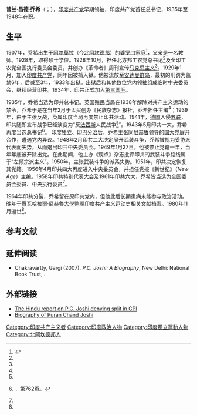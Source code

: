 {{Infobox officeholder
 |name            = 普兰·昌德·乔希
 |image           =
 |caption         = 
 |birth_date      = {{birth date|df=yes|1907|4|14}}
|birth_place  = [[英属印度|英属印度]][[阿尔莫拉|阿尔莫拉]]
|death_date  = {{death date and age|df=yes|1980|11|9|1907|4|14}}
|death_place      =[[印度|印度]][[德里|德里]]
 |title           = [[印度共产党|印度共产党]]总书记
 |term_start      = 1935年
 |term_end        = 1948年
 |predecessor     = 职位创立
 |successor       = {{tsl|en|B.T. Ranadive|B·T·兰那地夫}}
 |affiliation     = [[印度共产党|印度共产党]]
 |movement 
 |alma matter     = {{tsl|en|Allahabad University|安拉阿巴德大学}}
 |principal ideas = 
 |major works     = 
 |influences      = 
 |influenced      = 
}}
'''普兰·昌德·乔希'''（{{lang-en|Puran Chand Joshi}}；{{bd|1907年|4月14日|1980年|11月9日}}），[[印度共产党|印度共产党]]早期领袖，印度共产党首任总书记，1935年至1948年在职。

== 生平 ==
1907年，乔希出生于[[阿尔莫拉|阿尔莫拉]]（今[[北阿坎德邦|北阿坎德邦]]）的[[婆罗门|婆罗门]]家庭<ref name="mainstream">{{cite news|url=http://www.mainstreamweekly.net/article503.html|title=P.C. Joshi : A Political Journey|last=Chandra|first=Bipan|date=22 December 2007|work=Mainstream weekly|accessdate=2010-10-18|archive-date=2020-01-19|archive-url=https://web.archive.org/web/20200119185329/https://www.mainstreamweekly.net/article503.html|dead-url=no}}</ref>，父亲是一名教师。1928年，取得{{tsl|en|Allahabad University|安拉阿巴德大学}}硕士学位。1928年10月，担任北方邦工农党总书记<ref name="mainstream"/>及全印工农党全国执行委员会委员，并创办《革命者》周刊宣传[[马克思主义|马克思主义]]<ref name="baike"/>。1929年1月，加入[[印度共产党|印度共产党]]，同年因{{tsl|en|Meerut Conspiracy Case|密拉特密谋案}}被捕入狱。他被流放至[[安达曼群岛|安达曼群岛]]，最初的刑罚为监禁6年，后减至3年，1933年出狱。出狱后和其他数位党内领袖组成临时中央委员会，继续经营印共。1934年，印共正式加入[[第三国际|第三国际]]。

1935年，乔希当选为印共总书记。英国殖民当局在1938年解除对共产主义运动的禁令，乔希于是在当年2月于[[孟买|孟买]]创办《民族杂志》报社，乔希担任主编<ref name="mainstream"/>；1939年，由于主张反战，英属印度当局再度禁止印共活动。1941年，[[纳粹德国|德国]]入侵[[苏联|苏联]]，印共随即宣布战争已经演变为“反[[法西斯主义|法西斯]]人民战争<ref name="mainstream"/>”。1943年5月印共一大，乔希再度当选总书记<ref name="baike">{{cite book|author=中国大百科全书出版社汇编|year=1998 |title =[[中国大百科全书|中国大百科全书]]|edition=第一版|series=外国历史（二） |publisher=中国大百科全书出版社 |location=北京 |id= }}，第762页。</ref>。
{{共产主义在印度}}
印度独立、[[印巴分治|印巴分治]]后，乔希主张同[[贾瓦哈拉尔·尼赫鲁|尼赫鲁]]领导的[[印度国民大会党|国大党]]展开合作，遭遇党内异议。1948年2月印共二大决定展开武装斗争，乔希被视为妥协派代表而失势，从而退出印共中央委员会。1949年1月27日，他被停止党籍一年，当年年底被开除出党。在此期间，他主办《观点》杂志批评印共的武装斗争路线属于“左倾宗派主义”。1950年，主张武装斗争的派系失势。1951年，印共决定恢复其党籍。1956年4月印共四大再度进入中央委员会，并担任党报《新世纪》（''New Age''）主编。1958年印共特别代表大会及1961年印共六大，乔希皆当选为全国委员会委员、中央执行委员<ref name="baike"/>。

1964年印共分裂，乔希留在原印共党内，但他此后长期患病未能参与政治活动。晚年于[[賈瓦哈拉爾·尼赫魯大學|賈瓦哈拉爾·尼赫魯大學]]整理印度共产主义运动史相关文献档案。1980年11月逝世<ref name="baike"/>。

== 参考文献 ==
{{reflist}}

==延伸阅读==
* Chakravartty, Gargi (2007). ''P.C. Joshi: A Biography'', New Delhi: National Book Trust, {{ISBN|978-81-237-5052-1}}.

==外部链接==
* [http://www.hindu.com/2006/05/06/stories/2006050602870901.htm The Hindu report on P.C. Joshi denying split in CPI] {{Wayback|url=http://www.hindu.com/2006/05/06/stories/2006050602870901.htm |date=20070313021646 }}
* [http://pd.cpim.org/2007/0415/04152007_pc%20joshi.htm Biography of Puran Chand Joshi] {{Wayback|url=http://pd.cpim.org/2007/0415/04152007_pc%20joshi.htm |date=20120812031849 }}

{{Authority control}}
{{DEFAULTSORT:Joshi, Puran Chand}}
[[Category:印度共产主义者|Category:印度共产主义者]]
[[Category:印度政治人物|Category:印度政治人物]]
[[Category:印度獨立運動人物|Category:印度獨立運動人物]]
[[Category:北阿坎德邦人|Category:北阿坎德邦人]]